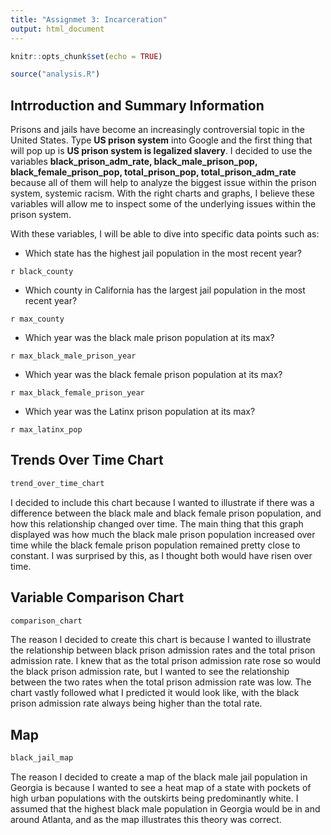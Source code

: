 ```yaml
---
title: "Assignmet 3: Incarceration"
output: html_document
---
```


```r
knitr::opts_chunk$set(echo = TRUE)
```

```r
source("analysis.R")
```

## Intrroduction and Summary Information
Prisons and jails have become an increasingly controversial topic in the United States. Type **US prison system** into Google and the first thing that will pop up is **US prison system is legalized slavery**. I decided to use the variables __black_prison_adm_rate, black_male_prison_pop, black_female_prison_pop, total_prison_pop, total_prison_adm_rate__ because all of them will help to analyze the biggest issue within the prison system, systemic racism. With the right charts and graphs, I believe these variables will allow me to inspect some of the underlying issues within the prison system.

With these variables, I will be able to dive into specific data points such as:
      




      
  - Which state has the highest jail population in the most recent year?

`r black_county`

  - Which county in California has the largest jail population in the most recent year?

`r max_county`

  - Which year was the black male prison population at its max?

`r max_black_male_prison_year`

  - Which year was the black female prison population at its max?

`r max_black_female_prison_year`

  - Which year was the Latinx prison population at its max?

`r max_latinx_pop`
  
  
## Trends Over Time Chart
``` r
trend_over_time_chart
```

I decided to include this chart because I wanted to illustrate if there was a difference between the black male and black female prison population, and how this relationship changed over time. The main thing that this graph displayed was how much the black male prison population increased over time while the black female prison population remained pretty close to constant. I was surprised by this, as I thought both would have risen over time.

## Variable Comparison Chart
``` r
comparison_chart
``` 

The reason I decided to create this chart is because I wanted to illustrate the relationship between black prison admission rates and the total prison admission rate. I knew that as the total prison admission rate rose so would the black prison admission rate, but I wanted to see the relationship between the two rates when the total prison admission rate was low. The chart vastly followed what I predicted it would look like, with the black prison admission rate always being higher than the total rate.

## Map
``` r
black_jail_map
``` 

The reason I decided to create a map of the black male jail population in Georgia is because I wanted to see a heat map of a state with pockets of high urban populations with the outskirts being predominantly white. I assumed that the highest black male population in Georgia would be in and around Atlanta, and as the map illustrates this theory was correct.